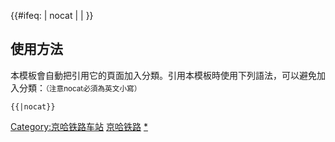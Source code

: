 {{鐵道路線|lua=1
| 模板名稱 = 京哈铁路
| 名稱 = [[File:China Railways.svg|15px|中国国家铁路集团|link=中国国家铁路集团]] [[京哈铁路]]
| 代表色 = #0033c9
| 背景顏色 = #FFFFFF
| 車站列表 = 北京 ~ 北京东 ~ s西店线路所s ~ 双桥站 (铁路) ~ 通州 ~ s北刘庄s ~ 燕郊 ~ 大厂县 ~ 三平 ~ 三河县 ~ 段甲岭 ~ s邦均s ~ 蓟州 ~ s管城s ~ 别山 ~ 螺山 ~ s彩亭桥s ~ 玉田县 ~ s韩家林s ~ 富庄子 ~ s大令公s ~ 唐山北 ~ 银城铺 ~ 狼窝铺 ~ 石郎庄 ~ 福山寺 ~ 马柳 ~ 杨各庄 ~ s昝各庄s ~ 滦县 ~ 滦县东 ~ 朱各庄 ~ 石门站 (河北省) ~ 九龙山站 (河北省) ~ 后封台 ~ 昌黎 ~ 张家庄 ~ 留守营 ~ 北戴河 ~ blstart=center ~ 秦皇岛 ~ blline ~ 南大寺 ~ 秦皇岛南 ~ 秦皇岛东 ~ blend ~ 龙家营 ~ 山海关 ~ 东戴河 ~ 绥中北 ~ ''興城西'' ~ 葫芦岛北 ~ ''高桥北站 (辽宁省)'' ~ 锦州南 ~ 凌海南 ~ 盘锦北 ~ ''高升北'' ~ 台安 ~ 辽中 ~ %前丁香西所% ~ blstart=center ~ %后丁香西所% ~  blline ~ 大成站 (辽宁省) ~ blend ~ s皇姑屯s ~ 沈阳北 ~ 文官屯 ~ 虎石台 ~ 新城子 ~ 新台子 ~ 乱石山 ~ 得胜台 ~ 铁岭 ~ 平顶堡 ~ 中固 ~ 开原 ~ 金沟子 ~ 马仲河 ~ 昌图 ~ s满井s ~ s泉头s ~ 双庙子 ~ 毛家店 ~ s虻牛哨s ~ 四平 ~ s杨木林s ~ 十家堡 ~ 郭家店 ~ 蔡家站 (京哈铁路) ~ 大榆树 ~ 公主岭 ~ s刘房子s ~ 陶家屯 ~ 范家屯 ~ 大屯 ~ 长春南 ~ 长春 ~ 长春北 ~ s团山堡s ~ s小南s ~ s伊通河s ~ 一间堡 ~ s老家s ~ 米沙子 ~ 沃皮 ~ s哈拉哈s ~ 布海 ~ s虎市s ~ 德惠 ~ s中德s ~ 达家沟 ~ s丁家园s ~ s老少沟s ~ 姚家 ~ 陶赖昭 ~ s老公屯s ~ s团山s ~ 扶余 ~ s邱家s ~ s展家店s ~ s双龙泉s ~ 蔡家沟 ~ 兰棱 ~ s西家s ~ 双城堡 ~ 安西 ~ 五家 ~ s新望哈s ~ 王岗 ~ 哈尔滨西 ~ 哈尔滨
| 註釋 =2007年1月1日，[[京秦铁路]]、[[秦沈客运专线]]和[[哈大铁路]]沈阳-哈尔滨段合并为京哈铁路。
}}
<includeonly>{{#ifeq: {{{1}}} | nocat | <!--空--> | [[Category:京哈铁路车站]] }}</includeonly><noinclude>

==使用方法==
本模板會自動把引用它的頁面加入分類。引用本模板時使用下列語法，可以避免加入分類：<small>（注意nocat必須為英文小寫）</small>
 <nowiki>{{</nowiki>{{PAGENAME}}<nowiki>|nocat}}</nowiki>
[[Category:中國鐵路路線模板|京哈铁路]]
[[Category:京哈铁路车站|*]]
</noinclude>